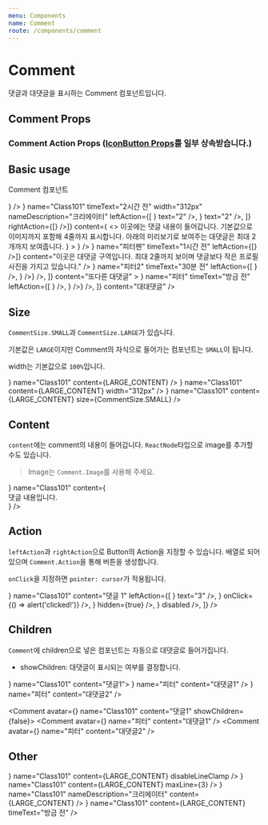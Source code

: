 ```yaml
---
menu: Components
name: Comment
route: /components/comment
---
```



# Comment

댓글과 대댓글을 표시하는 Comment 컴포넌트입니다.

## Comment Props

<PropsTable of={Comment} />

### Comment Action Props ([IconButton Props](/components/icon-button#props)를 일부 상속받습니다.)

<PropsTable of={Comment.Action} />

## Basic usage

Comment 컴포넌트

<Playground>
  <Comment
    avatar={
      <Avatar
        src={IMAGE_URL}
        icon={
          <Badge backgroundColor={Colors.orange600} pill>
            <Icon.Crown fillColor={Colors.white} />
          </Badge>
        }
      />
    }
    name="Class101"
    timeText="2시간 전"
    width="312px"
    nameDescription="크리에이터"
    leftAction={[
      <Comment.Action icon={<Icon.HeartOutline />} text="2" />,
      <Comment.Action icon={<Icon.Reply />} text="2" />,
    ]}
    rightAction={[<Comment.Action icon={<Icon.Trash />} />]}
    content={
      <>
        <Comment.Image
          style={{ width: '100%' }}
          src="https://stg-cdn.class101.net/images/577a4e56-444f-45e1-bf93-33381c30cac6/640xauto@2x"
        />
        이곳에는 댓글 내용이 들어갑니다. 기본값으로 이미지까지 포함해 4줄까지 표시합니다. 아래의 미리보기로 보여주는 대댓글은
        최대 2개까지 보여줍니다.
      </>
    }
  >
    <Comment
      avatar={
        <Avatar
          src={IMAGE_URL}
          icon={
            <Badge backgroundColor={Colors.orange600} pill>
              <Icon.Crown fillColor={Colors.white} />
            </Badge>
          }
        />
      }
      name="피터펜"
      timeText="1시간 전"
      leftAction={[<Comment.Action icon={<Icon.HeartOutline />} />]}
      content="이곳은 대댓글 구역입니다. 최대 2줄까지 보이며 댓글보다 작은 프로필사진을 가지고 있습니다."
    />
    <Comment
      avatar={<Avatar src={IMAGE_URL} />}
      name="피터2"
      timeText="30분 전"
      leftAction={[
        <Comment.Action icon={<Icon.HeartOutline />} />,
        <Comment.Action
          icon={<Avatar size={18} src={IMAGE_URL} icon={<Icon.Heart fillColor={Colors.orange600} />} />}
        />,
      ]}
      content="또다른 대댓글"
    >
      <Comment
        avatar={<Avatar src={IMAGE_URL} />}
        name="피터"
        timeText="방금 전"
        leftAction={[
          <Comment.Action icon={<Icon.HeartOutline />} />,
          <Comment.Action
            icon={<Avatar size={18} src={IMAGE_URL} icon={<Icon.Heart fillColor={Colors.orange600} />} />}
          />,
        ]}
        content="대대댓글"
      />
    </Comment>
  </Comment>
</Playground>

## Size

`CommentSize.SMALL`과 `CommentSize.LARGE`가 있습니다.

기본값은 `LARGE`이지만 Comment의 자식으로 들어가는 컴포넌트는 `SMALL`이 됩니다.

width는 기본값으로 `100%`입니다.

<Playground>
  <Comment avatar={<Avatar src={IMAGE_URL} />} name="Class101" content={LARGE_CONTENT} />
  <Comment avatar={<Avatar src={IMAGE_URL} />} name="Class101" content={LARGE_CONTENT} width="312px" />
  <Comment avatar={<Avatar src={IMAGE_URL} />} name="Class101" content={LARGE_CONTENT} size={CommentSize.SMALL} />
</Playground>

## Content

`content`에는 comment의 내용이 들어갑니다. `ReactNode`타입으로 image를 추가할 수도 있습니다.

> Image는 `Comment.Image`를 사용해 주세요.

<Playground>
  <Comment
    avatar={<Avatar src={IMAGE_URL} />}
    name="Class101"
    content={
      <div>
        <Comment.Image src="https://stg-cdn.class101.net/images/577a4e56-444f-45e1-bf93-33381c30cac6/640xauto" />
        댓글 내용입니다.
      </div>
    }
  />
</Playground>

## Action

`leftAction`과 `rightAction`으로 Button의 Action을 지정할 수 있습니다.
배열로 되어있으며 `Comment.Action`을 통해 버튼을 생성합니다.

`onClick`을 지정하면 `pointer: cursor`가 적용됩니다.

<Playground>
  <Comment
    avatar={<Avatar src={IMAGE_URL} />}
    name="Class101"
    content="댓글 1"
    leftAction={[
      <Comment.Action icon={<Icon.HeartOutline />} text="3" />,
      <Comment.Action icon={<Icon.Trash />} onClick={() => alert('clicked!')} />,
      <Comment.Action icon={<Icon.CheckboxOff />} hidden={true} />,
      <Comment.Action icon={<Icon.CheckboxOn />} disabled />,
    ]}
  />
</Playground>

## Children

`Comment`에 children으로 넣은 컴포넌트는 자동으로 대댓글로 들어가집니다.

- showChildren: 대댓글이 표시되는 여부를 결정합니다.

<Playground>
  <Comment avatar={<Avatar src={IMAGE_URL} />} name="Class101" content="댓글1">
    <Comment avatar={<Avatar src={IMAGE_URL} />} name="피터" content="대댓글1" />
    <Comment avatar={<Avatar src={IMAGE_URL} />} name="피터" content="대댓글2" />
  </Comment>

  <Comment avatar={<Avatar src={IMAGE_URL} />} name="Class101" content="댓글1" showChildren={false}>
    <Comment avatar={<Avatar src={IMAGE_URL} />} name="피터" content="대댓글1" />
    <Comment avatar={<Avatar src={IMAGE_URL} />} name="피터" content="대댓글2" />
  </Comment>
</Playground>

## Other

<Playground>
  <Comment avatar={<Avatar src={IMAGE_URL} />} name="Class101" content={LARGE_CONTENT} disableLineClamp />
  <Comment avatar={<Avatar src={IMAGE_URL} />} name="Class101" content={LARGE_CONTENT} maxLine={3} />
  <Comment avatar={<Avatar src={IMAGE_URL} />} name="Class101" nameDescription="크리에이터" content={LARGE_CONTENT} />
  <Comment avatar={<Avatar src={IMAGE_URL} />} name="Class101" content={LARGE_CONTENT} timeText="방금 전" />
</Playground>
